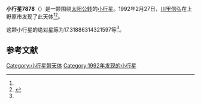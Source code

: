 {{Infobox planet
| bgcolour = #FFFFC0
| name = 7878
| symbol = 
| image = 
| caption = 
| discovery = yes
| discovery_ref = 
| discoverer = [[川里信弘|川里信弘]]
| discovery_site = [[上野原市|上野原市]] 
| discovered = 1992年2月27日
| designations = yes
| mp_name = 
| named_after = 
| alt_names = 1992 DZ/ 1975 CG / 1975 DE / 1996 CH2
| mp_category = [[主带小行星|主带小行星]]
| orbit_ref = <ref name="a">[http://ssd.jpl.nasa.gov/sbdb.cgi?sstr=7878 7878] {{Wayback|url=http://ssd.jpl.nasa.gov/sbdb.cgi?sstr=7878 |date=20210720214812 }}，小行星數據庫瀏覽器（JPL Small-Body Database Browser）－[[美国国家航空航天局|美国国家航空航天局]]喷气推进实验室</ref>
| epoch = 2456400.5 (2013年4月18日更新)
| aphelion = {{convert|2.875762957683309|AU|km|3|abbr=on|lk=out}}
| perihelion = {{convert|2.365019206322939|AU|km|3|abbr=on}}
| semimajor = {{convert|2.620391082003124|AU|km|3|abbr=on}}
| eccentricity = 0.097455635
| period = 1549.343077 [[日|日]]<br />4.24[[儒略年|儒略年]]
| avg_speed = 
| inclination = 14.41439348255762
| asc_node = 141.2402813460064
| mean_anomaly = 
| arg_peri = 17.31886314321597
| satellites = 
| physical_characteristics = yes
| dimensions = 
| mass = 
| density = 
| surface_grav = 
| escape_velocity = 
| sidereal_day = 
| axial_tilt = 
| pole_ecliptic_lat = 
| pole_ecliptic_lon = 
| albedo = 
| temperatures= 
| temp_name1 = 
| mean_temp_1 = 
| max_temp_1 = 
| temp_name2 = 
| max_temp_2 = 
| spectral_type = 
| abs_magnitude = 17.31886314321597
}}

'''小行星7878'''（{{lang-en|7878}}）是一颗围绕[[太阳|太阳]][[公转|公转]]的[[小行星|小行星]]。1992年2月27日，[[川里信弘|川里信弘]]在上野原市发现了此天体<ref name="a" /><ref>{{cite news|title=小行星列表|url=http://cfa-www.harvard.edu/iau/lists/NumberedMPs.txt|accessdate=2013-07-08|newspaper=哈佛大学|archive-date=2008-05-17|archive-url=https://web.archive.org/web/20080517010638/http://cfa-www.harvard.edu/iau/lists/NumberedMPs.txt|dead-url=no}}</ref>。

这颗小行星的[[绝对星等|绝对星等]]为17.31886314321597等<ref name="a" />。

==参考文献==
{{reflist}}
{{Minor Planet Number|[[小行星7877|小行星7877]]|[[小行星7879|小行星7879]]}}

{{小天体}}

[[Category:小行星带天体|Category:小行星带天体]]
[[Category:1992年发现的小行星|Category:1992年发现的小行星]]

{{asteroid-stub}}